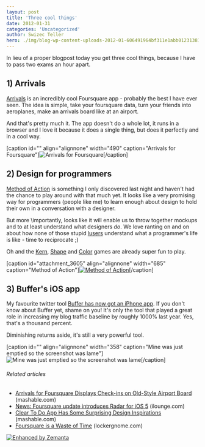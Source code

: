```yaml
---
layout: post
title: 'Three cool things'
date: 2012-01-31
categories: 'Uncategorized'
author: Swizec Teller
hero: ./img/blog-wp-content-uploads-2012-01-606491964bf311e1abb01231381b65e3_710.jpg
---
```

In lieu of a proper blogpost today you get three cool things, because I have to pass two exams an hour apart.

## 1) Arrivals

[Arrivals](http://www.iamdanw.com/wrote/arrivals-for-foursquare/) is an incredibly cool Foursquare app - probably the best I have ever seen. The idea is simple, take your foursquare data, turn your friends into aeroplanes, make an arrivals board like at an airport.



And that's pretty much it. The app doesn't do a whole lot, it runs in a browser and I love it because it does a single thing, but does it perfectly and in a cool way.



\[caption id="" align="alignnone" width="490" caption="Arrivals for Foursquare"]![Arrivals for Foursquare](./img/blog-wp-content-uploads-2012-01-606491964bf311e1abb01231381b65e3_710.jpg "Arrivals for Foursquare")\[/caption]

## 2) Design for programmers

[Method of Action](http://method.ac/) is something I only discovered last night and haven't had the chance to play around with that much yet. It looks like a very promising way for programmers (people like me) to learn enough about design to hold their own in a conversation with a designer.



But more \\importantly, looks like it will enable us to throw together mockups and to at least understand what designers _do_. We love ranting on and on about how none of those stupid [lusers](http://en.wikipedia.org/wiki/Luser "Luser") understand what a programmer's life is like - time to reciprocate ;)



Oh and the [Kern](http://type.method.ac/), [Shape](http://shape.method.ac/) and [Color](http://color.method.ac/) games are already super fun to play.



\[caption id="attachment_3605" align="alignnone" width="685" caption="Method of Action"][![Method of Action](http://swizec.com/blog/wp-content/uploads/2012/01/Screen-Shot-2012-01-31-at-11.18.29-AM.png "Method of Action")](./img/blog-wp-content-uploads-2012-01-Screen-Shot-2012-01-31-at-11.18.29-AM.png)\[/caption]

## 3) Buffer's iOS app

My favourite twitter tool [Buffer has now got an iPhone app](http://blog.bufferapp.com/the-complete-guide-to-the-brand-new-buffer-iphone-app). If you don't know about Buffer yet, shame on you! It's only the tool that played a great role in increasing my blog traffic baseline by roughly 1000% last year. Yes, that's a thousand percent.



Diminishing returns aside, it's still a very powerful tool.



\[caption id="" align="alignnone" width="358" caption="Mine was just emptied so the screenshot was lame"]![Mine was just emptied so the screenshot was lame](./img/blog-wp-content-uploads-2012-01-IMG_01763.png "Mine was just emptied so the screenshot was lame")\[/caption]

###### Related articles

- [Arrivals for Foursquare Displays Check-ins on Old-Style Airport Board](http://mashable.com/2012/01/30/arrivals-for-foursquare-displays-check-ins-on-old-style-airport-board/) (mashable.com)
- [News: Foursquare update introduces Radar for iOS 5](http://www.ilounge.com/index.php/news/comments/foursquare-update-introduces-radar-for-ios-5/) (ilounge.com)
- [Clear To Do App Has Some Surprising Design Inspirations](http://mashable.com/2012/01/30/impending-clear-interview/) (mashable.com)
- [Foursquare is a Waste of Time](http://www.lockergnome.com/social/2011/12/05/foursquare-is-a-waste-of-time/) (lockergnome.com)

[![Enhanced by Zemanta](http://img.zemanta.com/zemified_e.png?x-id=7c028505-7458-4a31-8f52-c2ddd33306f7)](http://www.zemanta.com/ "Enhanced by Zemanta")